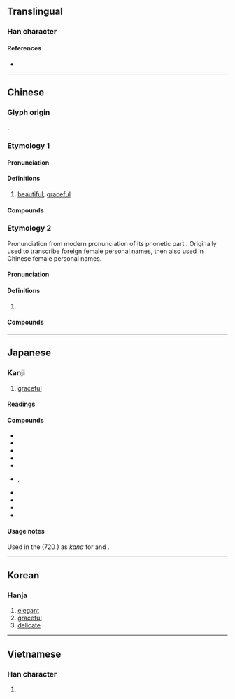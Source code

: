{{character info}}
==Translingual==

===Han character===
{{Han char|rn=38|rad=女|as=07|sn=10|four=47427|canj=VSQL|ids=⿰女那}}

====References====
* {{Han ref|kx=0262.230|dkj=06311|dj=0529.230|hdz=21048.070|uh=5A1C|ud=23068|bh=AE52|bd=44626}}

----

==Chinese==
{{zh-forms}}

===Glyph origin===
{{Han etym}}
{{Han compound|女|那|c1=s|c2=p|ls=psc}}.

===Etymology 1===

====Pronunciation====
{{zh-pron
|m=nuó
|c=no5
|mn=ml:nó͘/ná/qz:nǎ/qz,xm,zz:ló
|mn_note=nó͘ - literary; ná/nǎ/ló - vernacular
|mc=y
|oc=y
|cat=a
|ma=y
}}

====Definitions====
{{zh-hanzi}}

# [[beautiful]]; [[graceful]]

====Compounds====
{{zh-der|嫋嫋娜娜|嫋娜|婀娜|嬝娜纖巧|嬝娜|婀娜多姿|嬌娜|娜娜|夭娜|嬝娜風流|嬝嬝娜娜|窈娜|裊娜|娜婀}}

===Etymology 2===
Pronunciation from modern pronunciation of its phonetic part {{zh-l|那}}. Originally used to transcribe foreign female personal names, then also used in Chinese female personal names.

====Pronunciation====
{{zh-pron
|m=nà
|c=no4,naa4
|mn=ml:nó͘/qz:ló/xm,zz:ná/qz,tw:na/twv:nā
|mn_note=nó͘ - literary; ló/ná - vernacular; na - vernacular (俗)
|cat=pn
}}

====Definitions====
{{zh-hanzi}}

# {{zh-used2|n|1p=female}}
#: {{zh-x|^歐陽 ^@娜{Nà}娜{nà}|{{w|Ouyang Nana}}}}

====Compounds====
{{zh-der|愛洛娜|莎喲娜拉|蒙娜麗莎|雅典娜|黛安娜|漢娜}}

----

==Japanese==

===Kanji===
{{ja-kanji|grade=|rs=女07}}

# [[graceful]]

====Readings====
{{ja-readings
|goon=な
|kanon=だ
|kun=おもむろ-, しな-やか
}}

====Compounds====
{{der-top|Compounds}}
* {{ja-r|娜准|^なじゅん}}
* {{ja-r|婀娜|あだ}}
* {{ja-r|采%娜|^あや%な}}
* {{ja-r|安娜|^あんな}}
* {{ja-r|淑娜|^しゅうな}}
* {{ja-r|嫋娜|じょうだ|rom=-}}, {{ja-r|裊娜|じょうだ}}
* {{ja-r|美娜|^みな}}
* {{ja-r|有娜|^ゆな}}
* {{ja-r|莉娜|^りな}}
* {{ja-r|麗娜|^りな}}
{{der-bottom}}

====Usage notes====
Used in the ''{{w|Nihon Shoki}}'' (720 {{CE}}) as {{m|ja|借音|tr=shakuon}} ''kana'' for {{IPAfont|⟨da⟩}} and {{IPAfont|⟨na⟩}}.

----

==Korean==

===Hanja===
{{ko-hanja|hangeul=나|rv=na|mr=na}}

# [[elegant]]
# [[graceful]]
# [[delicate]]

----

==Vietnamese==

===Han character===
{{vi-readings|reading=na, nạ|rs=女07}}

# {{rfdef|vi}}

{{cln|vi|Han tu}}